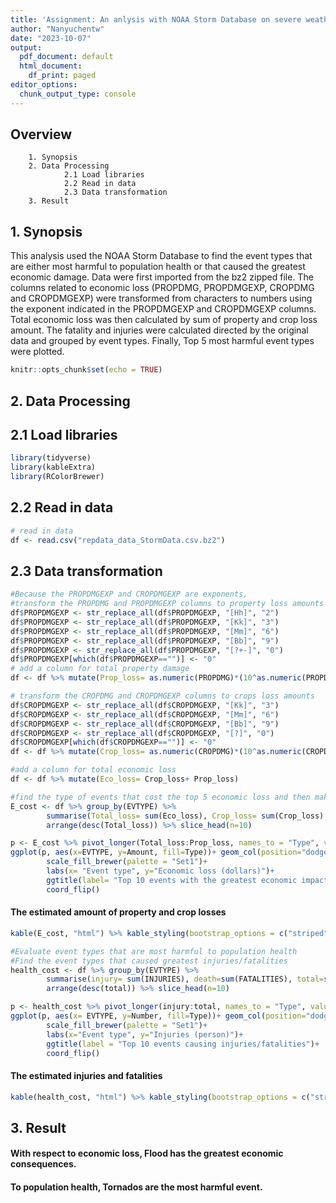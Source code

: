```yaml
---
title: 'Assignment: An anlysis with NOAA Storm Database on severe weather events'
author: "Nanyuchentw"
date: "2023-10-07"
output:
  pdf_document: default
  html_document:
    df_print: paged
editor_options:
  chunk_output_type: console
---
```

## Overview  
        1. Synopsis
        2. Data Processing  
                2.1 Load libraries  
                2.2 Read in data  
                2.3 Data transformation  
        3. Result

## 1. Synopsis  
This analysis used the NOAA Storm Database to find the event types that are either most harmful to population health or that caused the greatest economic damage. Data were first imported from the bz2 zipped file. The columns related to economic loss (PROPDMG, PROPDMGEXP, CROPDMG and CROPDMGEXP) were transformed from characters to numbers using the exponent indicated in the PROPDMGEXP and CROPDMGEXP columns. Total economic loss was then calculated by sum of property and crop loss amount. The fatality and injuries were calculated directed by the original data and grouped by event types. Finally, Top 5 most harmful event types were plotted.

```r
knitr::opts_chunk$set(echo = TRUE)
```
## 2. Data Processing
## 2.1 Load libraries
```r
library(tidyverse)
library(kableExtra)
library(RColorBrewer)
```

## 2.2 Read in data
```r
# read in data
df <- read.csv("repdata_data_StormData.csv.bz2")
```

## 2.3 Data transformation
```r
#Because the PROPDMGEXP and CROPDMGEXP are exponents, 
#transform the PROPDMG and PROPDMGEXP columns to property loss amounts
df$PROPDMGEXP <- str_replace_all(df$PROPDMGEXP, "[Hh]", "2") 
df$PROPDMGEXP <- str_replace_all(df$PROPDMGEXP, "[Kk]", "3") 
df$PROPDMGEXP <- str_replace_all(df$PROPDMGEXP, "[Mm]", "6") 
df$PROPDMGEXP <- str_replace_all(df$PROPDMGEXP, "[Bb]", "9") 
df$PROPDMGEXP <- str_replace_all(df$PROPDMGEXP, "[?+-]", "0")
df$PROPDMGEXP[which(df$PROPDMGEXP=="")] <- "0"
# add a column for total property damage
df <- df %>% mutate(Prop_loss= as.numeric(PROPDMG)*(10^as.numeric(PROPDMGEXP)))

# transform the CROPDMG and CROPDMGEXP columns to crops loss amounts
df$CROPDMGEXP <- str_replace_all(df$CROPDMGEXP, "[Kk]", "3") 
df$CROPDMGEXP <- str_replace_all(df$CROPDMGEXP, "[Mm]", "6") 
df$CROPDMGEXP <- str_replace_all(df$CROPDMGEXP, "[Bb]", "9")
df$CROPDMGEXP <- str_replace_all(df$CROPDMGEXP, "[?]", "0")
df$CROPDMGEXP[which(df$CROPDMGEXP=="")] <- "0"
df <- df %>% mutate(Crop_loss= as.numeric(CROPDMG)*(10^as.numeric(CROPDMGEXP)))

#add a column for total economic loss
df <- df %>% mutate(Eco_loss= Crop_loss+ Prop_loss)

#find the type of events that cost the top 5 economic loss and then make a plot
E_cost <- df %>% group_by(EVTYPE) %>% 
        summarise(Total_loss= sum(Eco_loss), Crop_loss= sum(Crop_loss), Prop_loss= sum(Prop_loss)) %>% 
        arrange(desc(Total_loss)) %>% slice_head(n=10)

p <- E_cost %>% pivot_longer(Total_loss:Prop_loss, names_to = "Type", values_to = "Amount")
ggplot(p, aes(x=EVTYPE, y=Amount, fill=Type))+ geom_col(position="dodge")+
        scale_fill_brewer(palette = "Set1")+
        labs(x= "Event type", y="Economic loss (dollars)")+
        ggtitle(label= "Top 10 events with the greatest economic impact") +
        coord_flip()
```

#### The estimated amount of property and crop losses  
```r
kable(E_cost, "html") %>% kable_styling(bootstrap_options = c("striped", "hover", "condensed"), full_width = F)
```

```r
#Evaluate event types that are most harmful to population health
#Find the event types that caused greatest injuries/fatalities
health_cost <- df %>% group_by(EVTYPE) %>% 
        summarise(injury= sum(INJURIES), death=sum(FATALITIES), total=sum(INJURIES+FATALITIES)) %>% 
        arrange(desc(total)) %>% slice_head(n=10)

p <- health_cost %>% pivot_longer(injury:total, names_to = "Type", values_to = "Number")
ggplot(p, aes(x= EVTYPE, y=Number, fill=Type))+ geom_col(position="dodge")+
        scale_fill_brewer(palette = "Set1")+
        labs(x="Event type", y="Injuries (person)")+
        ggtitle(label = "Top 10 events causing injuries/fatalities")+
        coord_flip()
```

#### The estimated injuries and fatalities  
```r
kable(health_cost, "html") %>% kable_styling(bootstrap_options = c("striped", "hover", "condensed"), full_width = F)
```

## 3. Result  
#### With respect to economic loss, Flood has the greatest economic consequences.  
#### To population health, Tornados are the most harmful event.  
